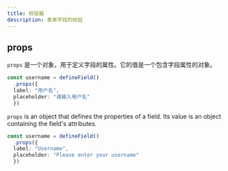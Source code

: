 ```yaml
---
title: 校验器
description: 表单字段的校验
---
```


## props
`props` 是一个对象，用于定义字段的属性。它的值是一个包含字段属性的对象。

```ts
const username = defineField()
  .props({
  label: "用户名",
  placeholder: "请输入用户名"
  })
```

`props` is an object that defines the properties of a field. Its value is an object containing the field's attributes.

```ts
const username = defineField()
  .props({
  label: "Username",
  placeholder: "Please enter your username"
  })
```
